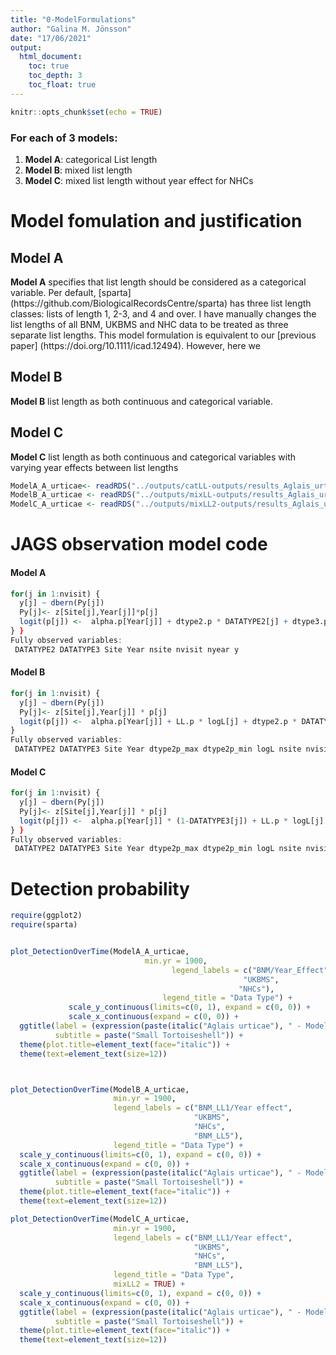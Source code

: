 ```yaml
---
title: "0-ModelFormulations"
author: "Galina M. Jönsson"
date: "17/06/2021"
output:   
  html_document:
    toc: true
    toc_depth: 3
    toc_float: true
---
```


```r
knitr::opts_chunk$set(echo = TRUE)
```

### For each of 3 models: 
1. **Model A**: categorical List length   
2. **Model B**: mixed list length   
3. **Model C**: mixed list length without year effect for NHCs    

# Model fomulation and justification 

## **Model A**   
**Model A** specifies that list length should be considered as a categorical variable. Per default, [sparta] (https://github.com/BiologicalRecordsCentre/sparta) has three list length classes:  lists of length 1, 2-3, and 4 and over. I have manually changes the list lengths of all BNM, UKBMS and NHC data to be treated as three separate list lengths. This model formulation is equivalent to our [previous paper] (https://doi.org/10.1111/icad.12494). However, here we 





## **Model B**   
**Model B** list length as both continuous and categorical variable. 



## **Model C**   
**Model C** list length as both continuous and categorical variables with varying year effects between list lengths


```r
ModelA_A_urticae<- readRDS("../outputs/catLL-outputs/results_Aglais_urticae_watson_catLL.rds")
ModelB_A_urticae <- readRDS("../outputs/mixLL-outputs/results_Aglais_urticae_crick_mixLL.rds")
ModelC_A_urticae <- readRDS("../outputs/mixLL2-outputs/results_Aglais_urticae_crick_mixLL2.rds")
```

# JAGS observation model code


#### Model A
```r
for(j in 1:nvisit) {    
  y[j] ~ dbern(Py[j])    
  Py[j]<- z[Site[j],Year[j]]*p[j]    
  logit(p[j]) <-  alpha.p[Year[j]] + dtype2.p * DATATYPE2[j] + dtype3.p * DATATYPE3[j]    
} }   
Fully observed variables:   
 DATATYPE2 DATATYPE3 Site Year nsite nvisit nyear y  
```


#### Model B
```r
for(j in 1:nvisit) {   
  y[j] ~ dbern(Py[j])   
  Py[j]<- z[Site[j],Year[j]] * p[j]   
  logit(p[j]) <-  alpha.p[Year[j]] + LL.p * logL[j] + dtype2.p * DATATYPE2[j] + dtype3.p*DATATYPE3[j]   
}   
Fully observed variables:   
 DATATYPE2 DATATYPE3 Site Year dtype2p_max dtype2p_min logL nsite nvisit nyear y    
```

#### Model C
```r
for(j in 1:nvisit) {
  y[j] ~ dbern(Py[j])
  Py[j]<- z[Site[j],Year[j]] * p[j]
  logit(p[j]) <-  alpha.p[Year[j]] * (1-DATATYPE3[j]) + LL.p * logL[j] + dtype2.p * DATATYPE2[j] + dtype3.p * DATATYPE3[j]
} }
Fully observed variables:
 DATATYPE2 DATATYPE3 Site Year dtype2p_max dtype2p_min logL nsite nvisit nyear y 
```




# Detection probability

```r
require(ggplot2)
require(sparta)


plot_DetectionOverTime(ModelA_A_urticae,
                              min.yr = 1900, 
                                    legend_labels = c("BNM/Year_Effect", 
                                                    "UKBMS", 
                                                   "NHCs"),
                                  legend_title = "Data Type") +
             scale_y_continuous(limits=c(0, 1), expand = c(0, 0)) +
             scale_x_continuous(expand = c(0, 0)) +
  ggtitle(label = (expression(paste(italic("Aglais urticae"), " - Model A"))), 
          subtitle = paste("Small Tortoiseshell")) + 
  theme(plot.title=element_text(face="italic")) +
  theme(text=element_text(size=12)) 



plot_DetectionOverTime(ModelB_A_urticae, 
                       min.yr = 1900, 
                       legend_labels = c("BNM_LL1/Year effect", 
                                         "UKBMS", 
                                         "NHCs", 
                                         "BNM_LL5"), 
                       legend_title = "Data Type") +
  scale_y_continuous(limits=c(0, 1), expand = c(0, 0)) +
  scale_x_continuous(expand = c(0, 0)) +
  ggtitle(label = (expression(paste(italic("Aglais urticae"), " - Model B"))), 
          subtitle = paste("Small Tortoiseshell")) + 
  theme(plot.title=element_text(face="italic")) +
  theme(text=element_text(size=12))

plot_DetectionOverTime(ModelC_A_urticae, 
                       min.yr = 1900, 
                       legend_labels = c("BNM_LL1/Year effect", 
                                         "UKBMS", 
                                         "NHCs", 
                                         "BNM_LL5"), 
                       legend_title = "Data Type",
                       mixLL2 = TRUE) +
  scale_y_continuous(limits=c(0, 1), expand = c(0, 0)) +
  scale_x_continuous(expand = c(0, 0)) +
  ggtitle(label = (expression(paste(italic("Aglais urticae"), " - Model C"))), 
          subtitle = paste("Small Tortoiseshell")) + 
  theme(plot.title=element_text(face="italic")) +
  theme(text=element_text(size=12))

```





